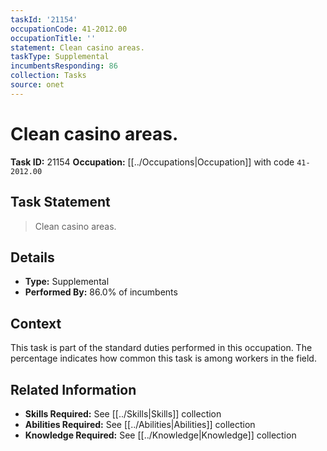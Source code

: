 ```yaml
---
taskId: '21154'
occupationCode: 41-2012.00
occupationTitle: ''
statement: Clean casino areas.
taskType: Supplemental
incumbentsResponding: 86
collection: Tasks
source: onet
---
```

# Clean casino areas.

**Task ID:** 21154
**Occupation:** [[../Occupations|Occupation]] with code `41-2012.00`

## Task Statement

> Clean casino areas.

## Details

- **Type:** Supplemental
- **Performed By:** 86.0% of incumbents

## Context

This task is part of the standard duties performed in this occupation. The percentage indicates how common this task is among workers in the field.

## Related Information

- **Skills Required:** See [[../Skills|Skills]] collection
- **Abilities Required:** See [[../Abilities|Abilities]] collection
- **Knowledge Required:** See [[../Knowledge|Knowledge]] collection
